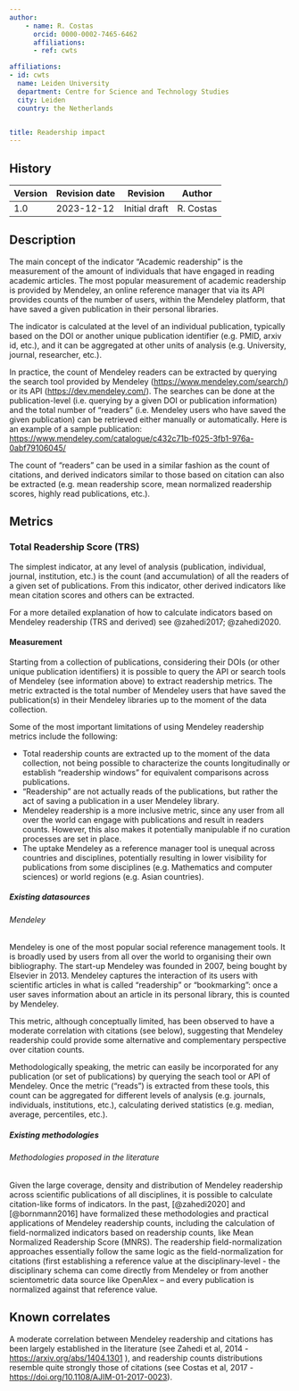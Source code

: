 ```yaml
---
author:
    - name: R. Costas
      orcid: 0000-0002-7465-6462
      affiliations:
      - ref: cwts

affiliations:
- id: cwts
  name: Leiden University
  department: Centre for Science and Technology Studies
  city: Leiden
  country: the Netherlands


title: Readership impact
---
```



::: {.callout collapse="true"}


## History

| Version | Revision date | Revision      | Author    |
|---------|---------------|---------------|-----------|
| 1.0     | 2023-12-12    | Initial draft | R. Costas |

:::

## Description

The main concept of the indicator “Academic readership” is the measurement of the amount of individuals that have engaged in reading academic articles. The most popular measurement of academic readership is provided by Mendeley, an online reference manager that via its API provides counts of the number of users, within the Mendeley platform, that have saved a given publication in their personal libraries.

The indicator is calculated at the level of an individual publication, typically based on the DOI or another unique publication identifier (e.g. PMID, arxiv id, etc.), and it can be aggregated at other units of analysis (e.g. University, journal, researcher, etc.).

In practice, the count of Mendeley readers can be extracted by querying the search tool provided by Mendeley (<https://www.mendeley.com/search/>) or its API (<https://dev.mendeley.com/>). The searches can be done at the publication-level (i.e. querying by a given DOI or publication information) and the total number of “readers” (i.e. Mendeley users who have saved the given publication) can be retrieved either manually or automatically. Here is an example of a sample publication: <https://www.mendeley.com/catalogue/c432c71b-f025-3fb1-976a-0abf79106045/>

The count of “readers” can be used in a similar fashion as the count of citations, and derived indicators similar to those based on citation can also be extracted (e.g. mean readership score, mean normalized readership scores, highly read publications, etc.).

## Metrics

### Total Readership Score (TRS)

The simplest indicator, at any level of analysis (publication, individual, journal, institution, etc.) is the count (and accumulation) of all the readers of a given set of publications. From this indicator, other derived indicators like mean citation scores and others can be extracted.

For a more detailed explanation of how to calculate indicators based on Mendeley readership (TRS and derived) see @zahedi2017; @zahedi2020.

#### Measurement

Starting from a collection of publications, considering their DOIs (or other unique publication identifiers) it is possible to query the API or search tools of Mendeley (see information above) to extract readership metrics. The metric extracted is the total number of Mendeley users that have saved the publication(s) in their Mendeley libraries up to the moment of the data collection.

Some of the most important limitations of using Mendeley readership metrics include the following:

-   Total readership counts are extracted up to the moment of the data collection, not being possible to characterize the counts longitudinally or establish “readership windows” for equivalent comparisons across publications.
-   “Readership” are not actually reads of the publications, but rather the act of saving a publication in a user Mendeley library.
-   Mendeley readership is a more inclusive metric, since any user from all over the world can engage with publications and result in readers counts. However, this also makes it potentially manipulable if no curation processes are set in place.
-   The uptake Mendeley as a reference manager tool is unequal across countries and disciplines, potentially resulting in lower visibility for publications from some disciplines (e.g. Mathematics and computer sciences) or world regions (e.g. Asian countries).

##### Existing datasources

###### Mendeley

Mendeley is one of the most popular social reference management tools. It is broadly used by users from all over the world to organising their own bibliography. The start-up Mendeley was founded in 2007, being bought by Elsevier in 2013. Mendeley captures the interaction of its users with scientific articles in what is called “readership” or “bookmarking”: once a user saves information about an article in its personal library, this is counted by Mendeley.

This metric, although conceptually limited, has been observed to have a moderate correlation with citations (see below), suggesting that Mendeley readership could provide some alternative and complementary perspective over citation counts.

Methodologically speaking, the metric can easily be incorporated for any publication (or set of publications) by querying the seach tool or API of Mendeley. Once the metric (“reads”) is extracted from these tools, this count can be aggregated for different levels of analysis (e.g. journals, individuals, institutions, etc.), calculating derived statistics (e.g. median, average, percentiles, etc.).

##### Existing methodologies

###### Methodologies proposed in the literature

Given the large coverage, density and distribution of Mendeley readership across scientific publications of all disciplines, it is possible to calculate citation-like forms of indicators. In the past, [@zahedi2020] and [@bornmann2016] have formalized these methodologies and practical applications of Mendeley readership counts, including the calculation of field-normalized indicators based on readership counts, like Mean Normalized Readership Score (MNRS). The readership field-normalization approaches essentially follow the same logic as the field-normalization for citations (first establishing a reference value at the disciplinary-level - the disciplinary schema can come directly from Mendeley or from another scientometric data source like OpenAlex – and every publication is normalized against that reference value.

## Known correlates

A moderate correlation between Mendeley readership and citations has been largely established in the literature (see Zahedi et al, 2014 - <https://arxiv.org/abs/1404.1301> ), and readership counts distributions resemble quite strongly those of citations (see Costas et al, 2017 - <https://doi.org/10.1108/AJIM-01-2017-0023>).